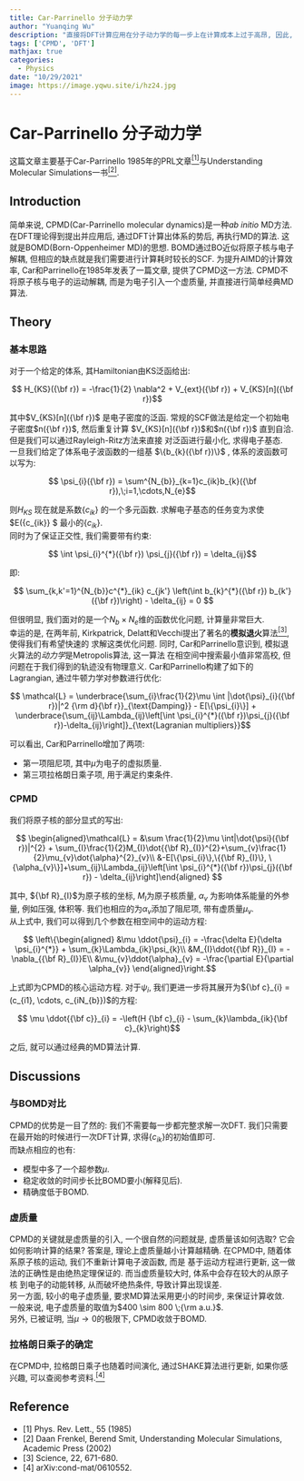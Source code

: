 ```yaml
---
title: Car-Parrinello 分子动力学
author: "Yuanqing Wu"
description: "直接将DFT计算应用在分子动力学的每一步上在计算成本上过于高昂, 因此, 引入了一种简化的分子动力学方法: Car-Parrinello分子动力学."
tags: ['CPMD', 'DFT']
mathjax: true
categories:
  - Physics
date: "10/29/2021"
image: https://image.yqwu.site/i/hz24.jpg
---
```


# Car-Parrinello 分子动力学

这篇文章主要基于Car-Parrinello 1985年的PRL文章[<sup>[1]</sup>](#1)与Understanding Molecular Simulations一书[<sup>[2]</sup>](#2).

## Introduction

简单来说, CPMD(Car-Parrinello molecular dynamics)是一种*ab initio* MD方法. 在DFT理论得到提出并应用后, 通过DFT计算出体系的势后, 再执行MD的算法.
这就是BOMD(Born-Oppenheimer MD)的思想. BOMD通过BO近似将原子核与电子解耦, 但相应的缺点就是我们需要进行计算耗时较长的SCF. 为提升AIMD的计算效率, Car和Parrinello在1985年发表了一篇文章, 提供了CPMD这一方法. CPMD不将原子核与电子的运动解耦, 而是为电子引入一个虚质量, 并直接进行简单经典MD算法.

## Theory

### 基本思路

对于一个给定的体系, 其Hamiltonian由KS泛函给出:

$$ H_{KS}({\bf r}) = -\frac{1}{2} \nabla^2 + V_{ext}({\bf r}) + V_{KS}[n]({\bf r})$$

其中$V_{KS}[n]({\bf r})$ 是电子密度的泛函. 常规的SCF做法是给定一个初始电子密度$n({\bf r})$,
然后重复计算 $V_{KS}[n]({\bf r})$和$n({\bf r})$ 直到自洽. 但是我们可以通过Rayleigh-Ritz方法来直接
对泛函进行最小化, 求得电子基态.  
一旦我们给定了体系电子波函数的一组基 $\{b_{k}({\bf r})\}$ , 体系的波函数可以写为:

$$ \psi_{i}({\bf r}) = \sum^{N_{b}}_{k=1}c_{ik}b_{k}({\bf r}),\;i=1,\cdots,N_{e}$$

则$H_{KS}$ 现在就是系数$\{c_{ik}\}$ 的一个多元函数. 求解电子基态的任务变为求使$E(\{c_{ik}\} $ 最小的$\{c_{ik}\}$.  
同时为了保证正交性, 我们需要带有约束:

$$ \int \psi_{i}^{*}({\bf r}) \psi_{j}({\bf r}) = \delta_{ij}$$

即:

$$ \sum_{k,k'=1}^{N_{b}}c^{*}_{ik} c_{jk'} \left(\int b_{k}^{*}({\bf r}) b_{k'}({\bf r})\right) - \delta_{ij} = 0 $$

但很明显, 我们面对的是一个$N_{b}\times N_{e}$维的函数优化问题, 计算量非常巨大.  
幸运的是, 在两年前, Kirkpatrick, Delatt和Vecchi提出了著名的**模拟退火**算法[<sup>[3]</sup>](#3), 使得我们有希望快速的
求解这类优化问题. 同时, Car和Parrinello意识到, 模拟退火算法的*动力学*是Metropolis算法, 这一算法
在相空间中搜索最小值非常高校, 但问题在于我们得到的轨迹没有物理意义. Car和Parrinello构建了如下的
Lagrangian, 通过牛顿力学对参数进行优化:

$$ \mathcal{L} =  \underbrace{\sum_{i}\frac{1}{2}\mu \int |\dot{\psi}_{i}({\bf r})|^2 {\rm d}{\bf r}}_{\text{Damping}} - E[\{\psi_{i}\}] + \underbrace{\sum_{ij}\Lambda_{ij}\left[\int \psi_{i}^{*}({\bf r})\psi_{j}({\bf r})-\delta_{ij}\right]}_{\text{Lagranian multipliers}}$$

可以看出, Car和Parrinello增加了两项:  

* 第一项阻尼项, 其中$\mu$为电子的虚拟质量.
* 第三项拉格朗日乘子项, 用于满足约束条件.

### CPMD

我们将原子核的部分显式的写出:

$$  \begin{aligned}\mathcal{L} = &\sum \frac{1}{2}\mu \int|\dot{\psi}({\bf r})|^{2} + \sum_{I}\frac{1}{2}M_{I}\dot{{\bf R}_{I}}^{2}+\sum_{v}\frac{1}{2}\mu_{v}\dot{\alpha}^{2}_{v}\\
&-E[\{\psi_{i}\},\{{\bf R}_{I}\}, \{\alpha_{v}\}]+\sum_{ij}\Lambda_{ij}\left[\int \psi_{i}^{*}({\bf r})\psi_{j}({\bf r}) - \delta_{ij}\right]\end{aligned} $$

其中, ${\bf R}_{I}$为原子核的坐标, $M_{I}$为原子核质量, $\alpha_{v}$ 为影响体系能量的外参量, 例如压强, 体积等.
我们也相应的为$\alpha_{v}$添加了阻尼项, 带有虚质量$\mu_{v}$.  
从上式中, 我们可以得到几个参数在相空间中的运动方程:  

$$ \left\{\begin{aligned}
&\mu \ddot{\psi}_{i} = -\frac{\delta E}{\delta \psi_{i}^{*}} + \sum_{k}\Lambda_{ik}\psi_{k}\\
&M_{I}\ddot{{\bf R}}_{I} = - \nabla_{{\bf R}_{I}}E\\
&\mu_{v}\ddot{\alpha}_{v} = -\frac{\partial E}{\partial \alpha_{v}}
\end{aligned}\right.$$

上式即为CPMD的核心运动方程. 对于$\psi_{i}$, 我们更进一步将其展开为${\bf c}_{i} = (c_{i1}, \cdots, c_{iN_{b}})$的方程:

$$ \mu \ddot{{\bf c}}_{i} = -\left(H {\bf c}_{i} - \sum_{k}\lambda_{ik}{\bf c}_{k}\right)$$

之后, 就可以通过经典的MD算法计算.

## Discussions

### 与BOMD对比

CPMD的优势是一目了然的: 我们不需要每一步都完整求解一次DFT. 我们只需要在最开始的时候进行一次DFT计算,
求得$\{c_{ik}\}$的初始值即可.  
而缺点相应的也有:

* 模型中多了一个超参数$\mu$.
* 稳定收敛的时间步长比BOMD要小(解释见后).
* 精确度低于BOMD.

### 虚质量

CPMD的关键就是虚质量的引入, 一个很自然的问题就是, 虚质量该如何选取? 它会如何影响计算的结果?
答案是, 理论上虚质量越小计算越精确. 在CPMD中, 随着体系原子核的运动, 我们不重新计算电子波函数, 而是
基于运动方程进行更新, 这一做法的正确性是由绝热定理保证的. 而当虚质量较大时, 体系中会存在较大的从原子核
到电子的动能转移, 从而破坏绝热条件, 导致计算出现误差.  
另一方面, 较小的电子虚质量, 要求MD算法采用更小的时间步, 来保证计算收敛.  
一般来说, 电子虚质量的取值为$400 \sim 800 \;{\rm a.u.}$.  
另外, 已被证明, 当$\mu\to 0$的极限下, CPMD收敛于BOMD.

### 拉格朗日乘子的确定
在CPMD中, 拉格朗日乘子也随着时间演化, 通过SHAKE算法进行更新, 如果你感兴趣, 可以查阅参考资料.[<sup>[4]</sup>](#4)

## Reference

* <span id="1">[1] Phys. Rev. Lett., 55 (1985)</span>  
* <span id="2">[2] Daan Frenkel, Berend Smit, Understanding Molecular Simulations, Academic Press (2002)</span>
* <span id="3">[3] Science, 22, 671-680.</span>
* <span id="4">[4] arXiv:cond-mat/0610552.</span>


